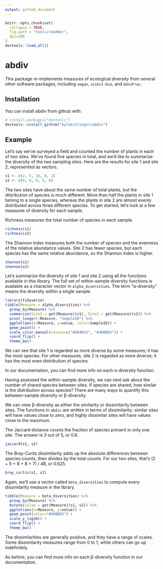 ```yaml
---
output: github_document
---
```


<!-- README.md is generated from README.Rmd. Please edit that file -->

```r
knitr::opts_chunk$set(
  collapse = TRUE,
  fig.path = "tools/readme/",
  dpi=300
)
devtools::load_all()
```

# abdiv

This package re-implements measures of ecological diversity from several other
software packages, including `vegan`, `scikit-bio`, and `GUniFrac`.

## Installation

You can install abdiv from github with:

```r
# install.packages("devtools")
devtools::install_github("kylebittinger/abdiv")
```

## Example

Let's say we've surveyed a field and counted the number of plants in each of
two sites.  We've found five species in total, and we'd like to summarize
the diversity of the two sampling sites.  Here are the results for site 1 and
site 2, represented as vectors.

```r
s1 <- c(2, 5, 16, 0, 1)
s2 <- c(0, 0, 8, 8, 8)
```

The two sites have about the same number of total plants, but the ditsribution
of species is much different.  More than half the plants in site 1 belong to a
single species, whereas the plants in site 2 are almost evenly distributed
across three different species.  To get started, let's look at a few measures
of diversity for each sample.

Richness measures the total number of species in each sample.

```r
richness(s1)
richness(s2)
```

The Shannon index measures both the number of species and the evenness of the
relative abundance values. Site 2 has fewer species, but each species has the
same relative abundance, so the Shannon index is higher.

```r
shannon(s1)
shannon(s2)
```

Let's summarize the diversity of site 1 and site 2 using all the functions
available in this library.  The full set of within-sample diversity functions
is available as a character vector in `alpha_diversities`. The term
"α-diversity" means the diversity within a single sample.

```r
library(tidyverse)
tibble(Measure = alpha_diversities) %>%
  group_by(Measure) %>%
  summarize(Site1 = get(Measure)(s1), Site2 = get(Measure)(s2)) %>%
  pivot_longer(-Measure, "SampleID") %>%
  ggplot(aes(x=Measure, y=value, color=SampleID)) +
  geom_point() +
  scale_color_manual(values=c("#E64B35", "#4DBBD5")) +
  coord_flip() +
  theme_bw()
```

We can see that site 1 is regarded as more diverse by some measures; it has the
most species. For other measures, site 2 is regarded as more diverse; it has
the most even distribution of species.

In our documentation, you can find more info on each α-diversity
function.

Having assessed the within-sample diversity, we can next ask about the number
of shared species between sites.  If species are shared, how similar is the
distribution across species? There are many ways to quantify this between-sample
diversity or β-diversity.

We can view β-diversity as either the similarity or dissimilarity
between sites. The functions in `abdiv` are written in terms of
dissimilarity: similar sites will have values close to zero, and highly
dissimilar sites will have values close to the maximum.

The Jaccard distance counts the fraction of species present in only one site.
The answer is 3 out of 5, or 0.6.

```r
jaccard(s1, s2)
```

The Bray-Curtis dissimilarity adds up the absolute differences between species
counts, then divides by the total counts. For our two sites, that's
(2 + 5 + 8 + 8 + 7) / 48, or 0.625.

```r
bray_curtis(s1, s2)
```

Again, we'll use a vector called `beta_diversities` to compute every dissimilarity
measure in the library.

```r
tibble(Measure = beta_diversities) %>%
  group_by(Measure) %>%
  mutate(value = get(Measure)(s1, s2)) %>%
  ggplot(aes(x=Measure, y=value)) +
  geom_point(color="#4DBBD5") +
  scale_y_log10() +
  coord_flip() +
  theme_bw()
```

The dissimilarities are generally positive, and they have a range of scales.
Some dissimilarity measures range from 0 to 1, while others can go up
indefinitely.

As before, you can find more info on each β-diversity function in our documentation.
